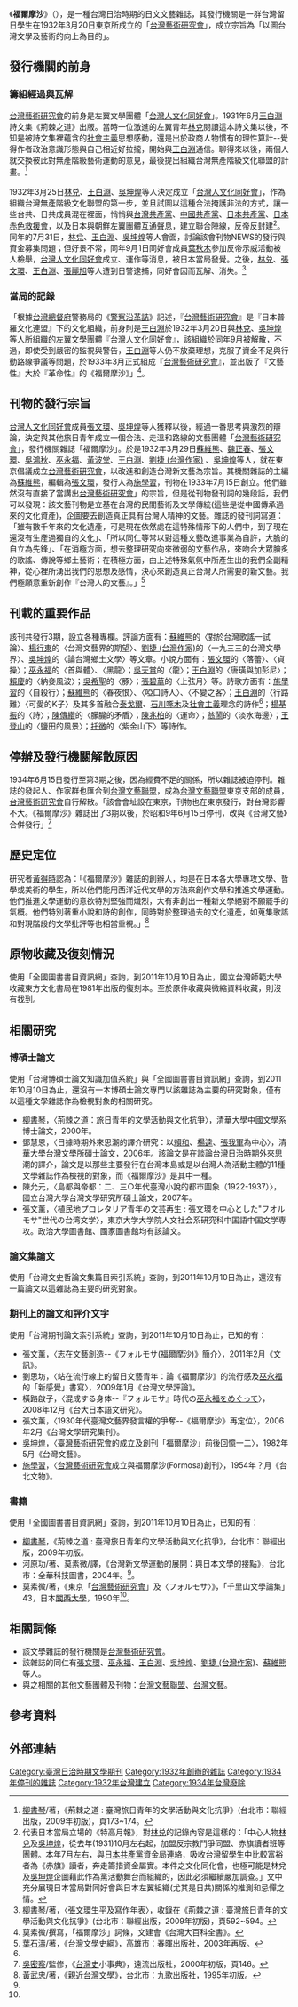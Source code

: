 《'''福爾摩沙'''》（{{lang-ja|フォルモサ}}），是一種台灣日治時期的日文文藝雜誌，其發行機關是一群台灣留日學生在1932年3月20日東京所成立的「[[台灣藝術研究會|台灣藝術研究會]]」，成立宗旨為「以圖台灣文學及藝術的向上為目的」。

==發行機關的前身==
===籌組經過與瓦解===
[[台灣藝術研究會|台灣藝術研究會]]的前身是左翼文學團體「[[台灣人文化同好會|台灣人文化同好會]]」。1931年6月[[王白淵|王白淵]]詩文集《荊棘之道》出版。當時一位激進的左翼青年[[林兌|林兌]]閱讀這本詩文集以後，不知是被詩文集裡蘊含的[[社會主義|社會主義]]思想感動，還是出於政商人物慣有的理性算計--覺得作者政治意識形態與自己相近好拉攏，開始與[[王白淵|王白淵]]通信。聊得來以後，兩個人就交換彼此對無產階級藝術運動的意見，最後提出組織台灣無產階級文化聯盟的計畫。<ref>[[柳書琴|柳書琴]]/著，《荊棘之道 : 臺灣旅日青年的文學活動與文化抗爭》(台北市：聯經出版，2009年初版)，頁173~174。</ref><br />
<br />
1932年3月25日[[林兑|林兑]]、[[王白淵|王白淵]]、[[吳坤煌|吳坤煌]]等人決定成立「[[台灣人文化同好會|台灣人文化同好會]]」，作為組織台灣無產階級文化聯盟的第一步，並且試圖以這種合法掩護非法的方式，讓一些台共、日共成員混在裡面，悄悄與[[台灣共產黨|台灣共產黨]]、[[中國共產黨|中國共產黨]]、[[日本共產黨|日本共產黨]]、[[日本赤色救援會|日本赤色救援會]]，以及日本與朝鮮左翼團體互通聲息，建立聯合陣線，反帝反封建<ref>代表日本當局立場的《特高月報》，對[[林兑|林兑]]的記錄內容是這樣的：「中心人物[[林兌|林兌]]及[[吳坤煌|吳坤煌]]，從去年(1931)10月左右起，加盟反宗教鬥爭同盟、赤旗讀者班等團體。本年7月左右，與[[日本共產黨|日本共產黨]]資金局連絡，吸收台灣留學生中比較富裕者為《赤旗》讀者，奔走籌措資金屬實。本件之文化同化會，也極可能是林兌及[[吳坤煌|吳坤煌]]企圖藉此作為黨活動舞台而組織的，因此必須繼續嚴加調查。」文中充分展現日本當局對同好會與日本左翼組織(尤其是日共)關係的推測和忌憚之情。</ref>。同年的7月31日，[[林兌|林兌]]、[[王白淵|王白淵]]、[[吳坤煌|吳坤煌]]等人會面，討論該會刊物NEWS的發行與資金募集問題；但好景不常，同年9月1日同好會成員[[葉秋木|葉秋木]]參加反帝示威活動被人檢舉，[[台灣人文化同好會|台灣人文化同好會]]成立、運作等消息，被日本當局發覺。之後，[[林兑|林兑]]、[[張文環|張文環]]、[[王白淵|王白淵]]、[[張麗旭|張麗旭]]等人遭到日警逮捕，同好會因而瓦解、消失。<ref>[[柳書琴|柳書琴]]/著，〈[[張文環|張文環]]生平及寫作年表〉，收錄在《荊棘之道 : 臺灣旅日青年的文學活動與文化抗爭》(台北市：聯經出版，2009年初版)，頁592~594。</ref><br />

===當局的記錄===
「根據[[台灣總督府|台灣總督府]]警務局的《[[警察沿革誌|警察沿革誌]]》記述，『[[台灣藝術研究會|台灣藝術研究會]]』是『日本普羅文化連盟』下的文化組織，前身則是[[王白淵|王白淵]]於1932年3月20日與[[林兌|林兌]]、[[吳坤煌|吳坤煌]]等人所組織的[[左翼文學|左翼文學]]團體『台灣人文化同好會』，該組織於同年9月被解散，不過，即使受到嚴密的監視與警告，[[王白淵|王白淵]]等人仍不放棄理想，克服了資金不足與行動路線爭議等問題，於1933年3月正式組成『[[台灣藝術研究會|台灣藝術研究會]]』，並出版了『文藝性』大於『革命性』的《福爾摩沙》」<ref name="multiple">莫素微/撰寫，「福爾摩沙」詞條，文建會《台灣大百科全書》。</ref>。

==刊物的發行宗旨==
[[台灣人文化同好會|台灣人文化同好會]]成員[[張文環|張文環]]、[[吳坤煌|吳坤煌]]等人獲釋以後，經過一番思考與激烈的辯論，決定與其他旅日青年成立一個合法、走溫和路線的文藝團體「[[台灣藝術研究會|台灣藝術研究會]]」，發行機關雜誌「福爾摩沙」。於是1932年3月29日[[蘇維熊|蘇維熊]]、[[魏正春|魏正春]]、[[張文環|張文環]]、[[吳鴻秋|吳鴻秋]]、[[巫永福|巫永福]]、[[黃波堂|黃波堂]]、[[王白淵|王白淵]]、[[劉捷_(台灣作家)|劉捷 (台灣作家)]] 、[[吳坤煌|吳坤煌]]等人，就在東京倡議成立[[台灣藝術研究會|台灣藝術研究會]]，以改進和創造台灣新文藝為宗旨。其機關雜誌的主編為[[蘇維熊|蘇維熊]]，編輯為[[張文環|張文環]]，發行人為[[施學習|施學習]]，刊物在1933年7月15日創立。他們雖然沒有直接了當講出[[台灣藝術研究會|台灣藝術研究會]]」的宗旨，但是從刊物發刊詞的幾段話，我們可以發現：該文藝刊物是立基在台灣的民間藝術及文學傳統(這些是從中國傳承過來的文化資產)，企圖要去創造真正具有台灣人精神的文藝。雜誌的發刊詞寫道：「雖有數千年來的文化遺產，可是現在依然處在這特殊情形下的人們中，到了現在還沒有生產過獨自的文化」、「所以同仁等常以對這種文藝改進事業為自許，大膽的自立為先鋒」、「在消極方面，想去整理研究向來微弱的文藝作品，來吻合大眾膾炙的歌謠、傳說等鄉土藝術；在積極方面，由上述特殊氣氛中所產生出的我們全副精神，從心裡所湧出我們的思想及感情，決心來創造真正台灣人所需要的新文藝。我們極願意重新創作『台灣人的文藝』。」<ref>[[葉石濤|葉石濤]]/著，《台灣文學史綱》，高雄市：春暉出版社，2003年再版。</ref>

==刊載的重要作品==
該刊共發行3期，設立各種專欄。評論方面有：[[蘇維熊|蘇維熊]]的〈對於台灣歌謠一試論〉、[[楊行東|楊行東]]的〈台灣文藝界的期望〉、[[劉捷_(台灣作家)|劉捷 (台灣作家)]]的〈一九三三的台灣文學界〉、[[吳坤煌|吳坤煌]]的〈論台灣鄉土文學〉等文章。小說方面有：[[張文環|張文環]]的〈落蕾〉、〈貞操〉；[[巫永福|巫永福]]的〈首與體〉、〈黑龍〉；[[吳天賞|吳天賞]]的〈龍〉；[[王白淵|王白淵]]的〈唐璜與加彭尼〉；[[賴慶|賴慶]]的〈納妾風波〉；[[吳希聖|吳希聖]]的〈豚〉；[[張碧華|張碧華]]的〈上弦月〉等。詩歌方面有：[[施學習|施學習]]的〈自殺行〉；[[蘇維熊|蘇維熊]]的〈春夜恨〉、〈啞口詩人〉、〈不變之客〉；[[王白淵|王白淵]]的〈行路難〉〈可愛的K子〉及其多首融合[[泰戈爾|泰戈爾]]、[[石川啄木|石川啄木]]及[[社會主義|社會主義]]理念的詩作<ref name="multiple" />；[[楊基振|楊基振]]的〈詩〉；[[陳傳纘|陳傳纘]]的〈朦朧的矛盾〉；[[陳兆柏|陳兆柏]]的〈運命〉；[[翁鬧|翁鬧]]的〈淡水海邊〉；[[王登山|王登山]]的〈鹽田的風景〉；[[托微|托微]]的〈紫金山下〉等詩作。

==停辦及發行機關解散原因==
1934年6月15日發行至第3期之後，因為經費不足的關係，所以雜誌被迫停刊。雜誌的發起人、作家群也匯合到[[台灣文藝聯盟|台灣文藝聯盟]]，成為[[台灣文藝聯盟|台灣文藝聯盟]]東京支部的成員，[[台灣藝術研究會|台灣藝術研究會]]自行解散。「該會會址設在東京，刊物也在東京發行，對台灣影響不大。《福爾摩沙》雜誌出了3期以後，於昭和9年6月15日停刊，改與《台灣文藝》合併發行」<ref>[[吳密察|吳密察]]/監修，《[[台灣史|台灣史]]小事典》，遠流出版社，2000年初版，頁146。</ref>

==歷史定位==
研究者[[黃得時|黃得時]]認為：「《福爾摩沙》雜誌的創辦人，均是在日本各大學專攻文學、哲學或美術的學生，所以他們能用西洋近代文學的方法來創作文學和推進文學運動。他們推進文學運動的意欲特別堅強而熾烈，大有非創出一種新文學絕對不願罷手的氣概。他們特別著重小說和詩的創作，同時對於整理過去的文化遺產，如蒐集歌謠和對現階段的文學批評等也相當重視。」<ref>[[黃武忠|黃武忠]]/著，《親近[[台灣文學|台灣文學]]》，台北市：九歌出版社，1995年初版。</ref>

==原物收藏及復刻情況==
使用「全國圖書書目資訊網」查詢，到2011年10月10日為止，國立台灣師範大學收藏東方文化書局在1981年出版的復刻本。至於原件收藏與微縮資料收藏，則沒有找到。

==相關研究==
===博碩士論文===
使用「台灣博碩士論文知識加值系統」與「全國圖書書目資訊網」查詢，到2011年10月10日為止，還沒有一本博碩士論文專門以該雜誌為主要的研究對象，僅有以這種文學雜誌作為檢視對象的相關研究。
*[[柳書琴|柳書琴]]，〈荊棘之道：旅日青年的文學活動與文化抗爭〉，清華大學中國文學系博士論文，2000年。
*鄧慧恩，〈日據時期外來思潮的譯介研究：以[[賴和|賴和]]、[[楊逵|楊逵]]、[[張我軍|張我軍]]為中心〉，清華大學台灣文學所碩士論文，2006年。該論文是在談論台灣日治時期外來思潮的譯介，論文是以那些主要發行在台灣本島或是以台灣人為活動主體的11種文學雜誌作為檢視的對象，而《福爾摩沙》是其中一種。
*陳允元，〈島都與帝都：二、三○年代臺灣小說的都市圖象（1922-1937）〉，國立台灣大學台灣文學研究所碩士論文，2007年。
*張文薰，〈植民地プロレタリア青年の文芸再生 : 張文環を中心とした"フオルモサ"世代の台湾文学〉，東京大学大学院人文社会系研究科中囯語中囯文学専攻。政治大學圖書館、國家圖書館均有該論文。

===論文集論文===
使用「台灣文史哲論文集篇目索引系統」查詢，到2011年10月10日為止，還沒有一篇論文以這雜誌為主要的研究對象。

===期刊上的論文和評介文字===
使用「台灣期刊論文索引系統」查詢，到2011年10月10日為止，已知的有：
*張文薰，〈志在文藝創造--《フォルモサ(福爾摩沙)》簡介〉，2011年2月《文訊》。
*劉思坊，〈站在流行線上的留日文藝青年：論《福爾摩沙》的流行感及[[巫永福|巫永福]]的「新感覺」書寫〉，2009年1月《台灣文學評論》。
*橫路啟子，〈混成する身体--『フォルモサ』時代の[[巫永福|巫永福]]をめぐって〉，2008年12月《台大日本語文研究》。
*張文薰，〈1930年代臺灣文藝界發言權的爭奪--《福爾摩沙》再定位〉，2006年2月《台灣文學研究集刊》。
*[[吳坤煌|吳坤煌]]，〈[[臺灣藝術研究會|臺灣藝術研究會]]的成立及創刊「福爾摩沙」前後回憶一二〉，1982年5月《台灣文藝》。
*[[施學習|施學習]]，〈[[台灣藝術研究會|台灣藝術研究會]]成立與福爾摩沙(Formosa)創刊〉，1954年？月《台北文物》。

===書籍===
使用「全國圖書書目資訊網」查詢，到2011年10月10日為止，已知的有：
*[[柳書琴|柳書琴]]，《荊棘之道 : 臺灣旅日青年的文學活動與文化抗爭》，台北市：聯經出版，2009年初版。
*河原功/著、莫素微/譯，《台灣新文學運動的展開：與日本文學的接點》，台北市：全華科技圖書，2004年。<ref name="multiple" />。
*莫素微/著，《東京「[[台灣藝術研究會|台灣藝術研究會]]」及〈フォルモサ〉》，「千里山文學論集」43，日本[[关西大学|關西大學]]，1990年<ref name="multiple" />。

==相關詞條==
*該文學雜誌的發行機關是[[台灣藝術研究會|台灣藝術研究會]]。
*該雜誌的同仁有[[張文環|張文環]]、[[巫永福|巫永福]]、[[王白淵|王白淵]]、[[吳坤煌|吳坤煌]]、[[劉捷_(台灣作家)|劉捷 (台灣作家)]]、[[蘇維熊|蘇維熊]]等人。
*與之相關的其他文藝團體及刊物：[[台灣文藝聯盟|台灣文藝聯盟]]、[[台灣文藝|台灣文藝]]。

==參考資料==
<references />
==外部連結==
{{wikisourceshas|台灣藝術研究會會則}}

[[Category:臺灣日治時期文學期刊|Category:臺灣日治時期文學期刊]]
[[Category:1932年創辦的雜誌|Category:1932年創辦的雜誌]]
[[Category:1934年停刊的雜誌|Category:1934年停刊的雜誌]]
[[Category:1932年台灣建立|Category:1932年台灣建立]]
[[Category:1934年台灣廢除|Category:1934年台灣廢除]]